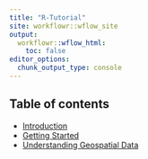 ```yaml
---
title: "R-Tutorial"
site: workflowr::wflow_site
output:
  workflowr::wflow_html:
    toc: false
editor_options:
  chunk_output_type: console
---
```


## Table of contents

- [Introduction](Introduction.html)
- [Getting Started](Getting_Started.html)
- [Understanding Geospatial Data](Understanding_Geospatial_Data.html)
